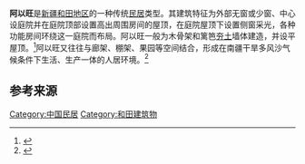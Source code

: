 '''阿以旺'''是[[新疆维吾尔自治区|新疆]][[和田地区|和田地区]]的一种传统[[住宅|民居]]类型。其建筑特征为外部无窗或少窗、中心设庭院并在庭院顶部设置高出周围房间的屋顶，在庭院屋顶下设置侧窗采光，各种功能房间环绕这一庭院而布局。阿以旺一般为木骨架和篱笆[[夯土|夯土]]墙体建造，并设平屋顶。<ref>{{Cite journal|title=中国传统民居概论（上）|url=https://kns.cnki.net/kcms/detail/detail.aspx?dbcode=CJFD&dbname=CJFD9495&filename=JZXB411.011|last=汪|first=之力|date=1994|journal=建筑学报|issue=11|pages=52–59}}</ref>阿以旺又往往与廊架、棚架、果园等空间结合，形成在南疆干旱多风沙气候条件下生活、生产一体的人居环境。<ref>{{Cite journal|title=新疆和田地区阿以旺民居建筑解析|url=https://kns.cnki.net/kcms/detail/detail.aspx?dbcode=CJFD&dbname=CJFDLAST2020&filename=XJZS202001006|last=李|first=琰君|last2=张|first2=瀚文|date=2020|journal=西安建筑科技大学学报(社会科学版)|issue=01|volume=39|pages=38–46|issn=1008-7192|doi=10.15986/j.1008-7192.2020.01.006}}</ref>

== 参考来源 ==
{{Reflist}}{{中国建筑小作品}}
[[Category:中国民居|Category:中国民居]]
[[Category:和田建筑物|Category:和田建筑物]]